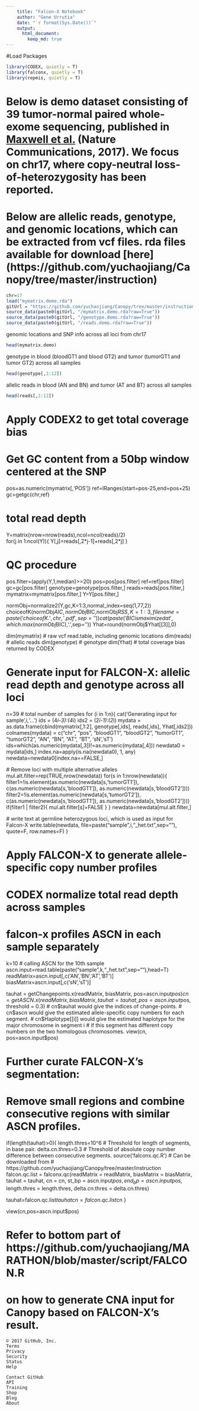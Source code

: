 ```yaml
---
    title: "Falcon-X Notebook"
    author: "Gene Urrutia"  
    date: "`r format(Sys.Date())`"
    output:  
      html_document:  
        keep_md: true 
---  
```


#Load Packages
```r
library(CODEX, quietly = T)
library(falconx, quietly = T)
library(repmis, quietly = T) 
```

#  Below is demo dataset consisting of 39 tumor-normal paired whole-exome sequencing, published in [Maxwell et al.](https://www.nature.com/articles/s41467-017-00388-9) (Nature Communications, 2017).  We focus on chr17, where copy-neutral loss-of-heterozygosity has been reported.

# Below are allelic reads, genotype, and genomic locations, which can be extracted from vcf files. rda files available for download [here] (https://github.com/yuchaojiang/Canopy/tree/master/instruction)

```r
chr=17 
load("mymatrix.demo.rda")
gitUrl = "https://github.com/yuchaojiang/Canopy/tree/master/instruction"
source_data(paste0(gitUrl, "/mymatrix.demo.rda?raw=True"))
source_data(paste0(gitUrl, "/genotype.demo.rda?raw=True"))
source_data(paste0(gitUrl, "/reads.demo.rda?raw=True"))
```

genomic locations and SNP info across all loci from chr17
```r
head(mymatrix.demo) 
```

genotype in blood (bloodGT1 and blood GT2) and tumor (tumorGT1 and tumor GT2) across all samples
```r
head(genotype[,1:12]) 
```

allelic reads in blood (AN and BN) and tumor (AT and BT) across all samples
```r
head(reads[,1:12]) 
```

#####################################################################################
# Apply CODEX2 to get total coverage bias
#####################################################################################

# Get GC content from a 50bp window centered at the SNP
pos=as.numeric(mymatrix[,'POS'])
ref=IRanges(start=pos-25,end=pos+25)
gc=getgc(chr,ref)  

# total read depth
Y=matrix(nrow=nrow(reads),ncol=ncol(reads)/2)  
for(j in 1:ncol(Y)){
  Y[,j]=reads[,2*j-1]+reads[,2*j]
}

# QC procedure
pos.filter=(apply(Y,1,median)>=20)
pos=pos[pos.filter]
ref=ref[pos.filter]
gc=gc[pos.filter]
genotype=genotype[pos.filter,]
reads=reads[pos.filter,]
mymatrix=mymatrix[pos.filter,]
Y=Y[pos.filter,]

normObj=normalize2(Y,gc,K=1:3,normal_index=seq(1,77,2))
choiceofK(normObj$AIC,normObj$BIC,normObj$RSS,K=1:3,filename=paste('choiceofK.',chr,'.pdf',sep=''))
cat(paste('BIC is maximized at ',which.max(normObj$BIC),'.\n',sep=''))
Yhat=round(normObj$Yhat[[3]],0)

dim(mymatrix)  # raw vcf read.table, including genomic locations
dim(reads)   # allelic reads
dim(genotype)   # genotype
dim(Yhat)  # total coverage bias returned by CODEX



#################################################################################
# Generate input for FALCON-X: allelic read depth and genotype across all loci
#################################################################################


n=39 # total number of samples
for (i in 1:n){
  cat('Generating input for sample',i,'...\n')
  ids = (4*i-3):(4*i)
  ids2 = (2*i-1):(2*i)
  mydata = as.data.frame(cbind(mymatrix[,1:2], genotype[,ids], reads[,ids], Yhat[,ids2]))
  colnames(mydata) = c("chr", "pos", "bloodGT1", "bloodGT2", "tumorGT1",
                       "tumorGT2", "AN", "BN", "AT", "BT", 'sN','sT')
  ids=which(as.numeric(mydata[,3])!=as.numeric(mydata[,4]))
  newdata0 = mydata[ids,]
  index.na=apply(is.na(newdata0), 1, any)
  newdata=newdata0[index.na==FALSE,]
  
  # Remove loci with multiple alternative alleles
  mul.alt.filter=rep(TRUE,nrow(newdata))
  for(s in 1:nrow(newdata)){
    filter1=!is.element(as.numeric(newdata[s,'tumorGT1']),
                        c(as.numeric(newdata[s,'bloodGT1']),
                          as.numeric(newdata[s,'bloodGT2'])))
    filter2=!is.element(as.numeric(newdata[s,'tumorGT2']),
                        c(as.numeric(newdata[s,'bloodGT1']),
                          as.numeric(newdata[s,'bloodGT2'])))
    if(filter1 | filter2){
      mul.alt.filter[s]=FALSE
    }
  }
  newdata=newdata[mul.alt.filter,]
  
  # write text at germline heterozygous loci, which is used as input for Falcon-X
  write.table(newdata, file=paste("sample",i,"_het.txt",sep=""), quote=F, row.names=F)
}


#################################################################################
# Apply FALCON-X to generate allele-specific copy number profiles
#################################################################################

# CODEX normalize total read depth across samples
# falcon-x profiles ASCN in each sample separately
k=10 # calling ASCN for the 10th sample
ascn.input=read.table(paste("sample",k,"_het.txt",sep=""),head=T)
readMatrix=ascn.input[,c('AN','BN','AT','BT')]
biasMatrix=ascn.input[,c('sN','sT')]

tauhat = getChangepoints.x(readMatrix, biasMatrix, pos=ascn.input$pos)
cn = getASCN.x(readMatrix, biasMatrix, tauhat=tauhat, pos=ascn.input$pos, threshold = 0.3)
# cn$tauhat would give the indices of change-points.
# cn$ascn would give the estimated allele-specific copy numbers for each segment.
# cn$Haplotype[[i]] would give the estimated haplotype for the major chromosome in segment i
# if this segment has different copy numbers on the two homologous chromosomes.
view(cn, pos=ascn.input$pos)

# Further curate FALCON-X’s segmentation:
# Remove small regions and combine consecutive regions with similar ASCN profiles.
if(length(tauhat)>0){
  length.thres=10^6  # Threshold for length of segments, in base pair.
  delta.cn.thres=0.3  # Threshold of absolute copy number difference between consecutive segments.
  source('falconx.qc.R') # Can be downloaded from
  # https://github.com/yuchaojiang/Canopy/tree/master/instruction 
  falcon.qc.list = falconx.qc(readMatrix = readMatrix,
                              biasMatrix = biasMatrix,
                              tauhat = tauhat,
                              cn = cn,
                              st_bp = ascn.input$pos,
                              end_bp = ascn.input$pos,
                              length.thres = length.thres,
                              delta.cn.thres = delta.cn.thres)
  
  tauhat=falcon.qc.list$tauhat
  cn=falcon.qc.list$cn
}

view(cn,pos=ascn.input$pos)

# Refer to bottom part of https://github.com/yuchaojiang/MARATHON/blob/master/script/FALCON.R
# on how to generate CNA input for Canopy based on FALCON-X's result.

    © 2017 GitHub, Inc.
    Terms
    Privacy
    Security
    Status
    Help

    Contact GitHub
    API
    Training
    Shop
    Blog
    About


